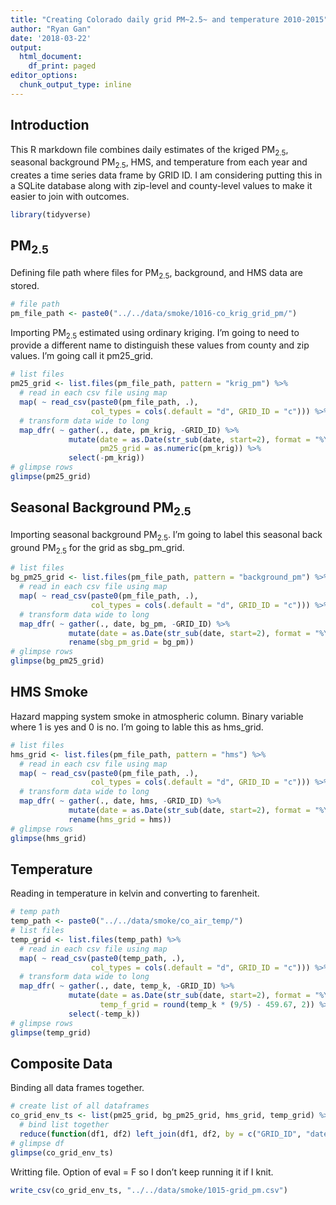 ```yaml
---
title: "Creating Colorado daily grid PM~2.5~ and temperature 2010-2015"
author: "Ryan Gan"
date: '2018-03-22'
output:
  html_document:
    df_print: paged
editor_options:
  chunk_output_type: inline
---
```


## Introduction

This R markdown file combines daily estimates of the kriged PM~2.5~, seasonal background PM~2.5~, HMS, and temperature from each year and creates a time series data frame by GRID ID. I am considering putting this in a SQLite database along with zip-level and county-level values to make it easier to join with outcomes.

```r
library(tidyverse)
```

## PM~2.5~ 

Defining file path where files for PM~2.5~, background, and HMS data are stored.

```r
# file path
pm_file_path <- paste0("../../data/smoke/1016-co_krig_grid_pm/")
```

Importing PM~2.5~ estimated using ordinary kriging. I'm going to need to provide a different name to distinguish these values from county and zip values. I'm going call it pm25_grid.

```r
# list files
pm25_grid <- list.files(pm_file_path, pattern = "krig_pm") %>% 
  # read in each csv file using map
  map( ~ read_csv(paste0(pm_file_path, .),
                  col_types = cols(.default = "d", GRID_ID = "c"))) %>% 
  # transform data wide to long
  map_dfr( ~ gather(., date, pm_krig, -GRID_ID) %>% 
             mutate(date = as.Date(str_sub(date, start=2), format = "%Y%m%d"),
                    pm25_grid = as.numeric(pm_krig)) %>% 
             select(-pm_krig))
# glimpse rows
glimpse(pm25_grid)
```

## Seasonal Background PM~2.5~

Importing seasonal background PM~2.5~. I'm going to label this seasonal back ground PM~2.5~ for the grid as sbg_pm_grid.

```r
# list files
bg_pm25_grid <- list.files(pm_file_path, pattern = "background_pm") %>% 
  # read in each csv file using map
  map( ~ read_csv(paste0(pm_file_path, .),
                  col_types = cols(.default = "d", GRID_ID = "c"))) %>% 
  # transform data wide to long
  map_dfr( ~ gather(., date, bg_pm, -GRID_ID) %>% 
             mutate(date = as.Date(str_sub(date, start=2), format = "%Y%m%d")) %>% 
             rename(sbg_pm_grid = bg_pm))
# glimpse rows
glimpse(bg_pm25_grid)
```

## HMS Smoke

Hazard mapping system smoke in atmospheric column. Binary variable where 1 is yes and 0 is no. I'm going to lable this as hms_grid.

```r
# list files
hms_grid <- list.files(pm_file_path, pattern = "hms") %>% 
  # read in each csv file using map
  map( ~ read_csv(paste0(pm_file_path, .),
                  col_types = cols(.default = "d", GRID_ID = "c"))) %>% 
  # transform data wide to long
  map_dfr( ~ gather(., date, hms, -GRID_ID) %>% 
             mutate(date = as.Date(str_sub(date, start=2), format = "%Y%m%d")) %>% 
             rename(hms_grid = hms))
# glimpse rows
glimpse(hms_grid)
```

## Temperature

Reading in temperature in kelvin and converting to farenheit.

```r
# temp path
temp_path <- paste0("../../data/smoke/co_air_temp/")
# list files
temp_grid <- list.files(temp_path) %>% 
  # read in each csv file using map
  map( ~ read_csv(paste0(temp_path, .),
                  col_types = cols(.default = "d", GRID_ID = "c"))) %>% 
  # transform data wide to long
  map_dfr( ~ gather(., date, temp_k, -GRID_ID) %>% 
             mutate(date = as.Date(str_sub(date, start=2), format = "%Y%m%d"),
                    temp_f_grid = round(temp_k * (9/5) - 459.67, 2)) %>% 
             select(-temp_k))
# glimpse rows
glimpse(temp_grid)
```

## Composite Data

Binding all data frames together.

```r
# create list of all dataframes
co_grid_env_ts <- list(pm25_grid, bg_pm25_grid, hms_grid, temp_grid) %>% 
  # bind list together
  reduce(function(df1, df2) left_join(df1, df2, by = c("GRID_ID", "date")))
# glimpse df
glimpse(co_grid_env_ts)
```

Writting file. Option of eval = F so I don't keep running it if I knit.

```r
write_csv(co_grid_env_ts, "../../data/smoke/1015-grid_pm.csv")
```

